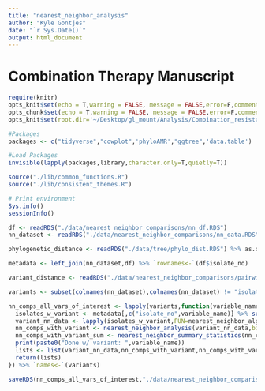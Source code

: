 ```yaml
---
title: "nearest_neighbor_analysis"
author: "Kyle Gontjes"
date: "`r Sys.Date()`"
output: html_document
---
```



# Combination Therapy Manuscript
```r
require(knitr)
opts_knit$set(echo = T,warning = FALSE, message = FALSE,error=F,comment=NA)
opts_chunk$set(echo = T,warning = FALSE, message = FALSE,error=F,comment=NA)
opts_knit$set(root.dir='~/Desktop/gl_mount/Analysis/Combination_resistance/pre-intro-blbli-resistance-ms/')
```

```r
#Packages
packages <- c("tidyverse","cowplot",'phyloAMR',"ggtree",'data.table')

#Load Packages
invisible(lapply(packages,library,character.only=T,quietly=T)) 

source("./lib/common_functions.R")
source("./lib/consistent_themes.R")  

# Print environment
Sys.info()
sessionInfo()
```

```r
df <- readRDS("./data/nearest_neighbor_comparisons/nn_df.RDS")
nn_dataset <- readRDS("./data/nearest_neighbor_comparisons/nn_data.RDS") 

phylogenetic_distance <- readRDS("./data/tree/phylo_dist.RDS") %>% as.data.frame %>% subset(rownames(.) %in% df$isolate_no) %>% select(any_of(df$isolate_no)) %>% as.matrix

metadata <- left_join(nn_dataset,df) %>% `rownames<-`(df$isolate_no)

variant_distance <- readRDS("./data/nearest_neighbor_comparisons/pairwise_snp_dist_mat.RDS") %>% as.matrix

variants <- subset(colnames(nn_dataset),colnames(nn_dataset) != "isolate_no") 

nn_comps_all_vars_of_interest <- lapply(variants,function(variable_name){
  isolates_w_variant <- metadata[,c("isolate_no",variable_name)] %>% subset(get(paste(variable_name))==1) %>% select(isolate_no) %>% unlist
  variant_nn_data <- lapply(isolates_w_variant,FUN=nearest_neighbor_algorithm,tip_name_variable = 'isolate_no',phylogenetic_distance = phylogenetic_distance,variant_distance = variant_distance,annotate=T,metadata=metadata,variables_of_interest=c("blbli_dich_num","MVB_dich_num","MVB_num","IR_dich_num","IR_num"), comparison=T,comparison_feature = variable_name) %>% do.call(rbind,.)
  nn_comps_with_variant <- nearest_neighbor_analysis(variant_nn_data,binary_vars = c("blbli_dich_num","MVB_dich_num","IR_dich_num"),continuous_vars = c("MVB_num","IR_num"),log_2=T)%>% as.data.frame
  nn_comps_with_variant_sum <- nearest_neighbor_summary_statistics(nn_comps_with_variant,binary_vars = c("blbli_dich_num","MVB_dich_num","IR_dich_num"),continuous_vars = c("MVB_num","IR_num"),log_2=T)  
  print(paste0("Done w/ variant: ",variable_name))
  lists <- list(variant_nn_data,nn_comps_with_variant,nn_comps_with_variant_sum) %>% `names<-`(c("variant_nn_data","nn_comps_with_variant","nn_comps_with_variant_sum"))
  return(lists)
}) %>% `names<-`(variants)

saveRDS(nn_comps_all_vars_of_interest,"./data/nearest_neighbor_comparisons/nn_comparisons.RDS")
```
